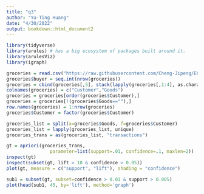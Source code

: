 ```yaml
---
title: "q3"
author: "Yu-Ting Huang"
date: "4/30/2022"
output: bookdown::html_document2
---
```


```r
library(tidyverse)
library(arules) # has a big ecosystem of packages built around it.
library(arulesViz)
library(igraph)

groceries = read.csv("https://raw.githubusercontent.com/Cheng-Jipeng/ECO395M/master/data/groceries.txt",header = FALSE)
groceries$buyer = seq.int(nrow(groceries))
groceries = cbind(groceries[,5], stack(lapply(groceries[,1:4], as.character)))[1:2]
colnames(groceries) = c("Customer","Goods")
groceries = groceries[order(groceries$Customer),]
groceries = groceries[!(groceries$Goods==""),]
row.names(groceries) = 1:nrow(groceries)
groceries$Customer = factor(groceries$Customer)

groceries_list = split(x=groceries$Goods, f=groceries$Customer)
groceries_list = lapply(groceries_list, unique)
groceries_trans = as(groceries_list, "transactions")

gt = apriori(groceries_trans, 
                parameter=list(support=.01, confidence=.1, maxlen=2))
inspect(gt)
inspect(subset(gt, lift > 10 & confidence > 0.05))
plot(gt, measure = c("support", "lift"), shading = "confidence")
```



```r
sub1 = subset(gt, subset=confidence > 0.01 & support > 0.005)
plot(head(sub1, 45, by='lift'), method='graph')
```




